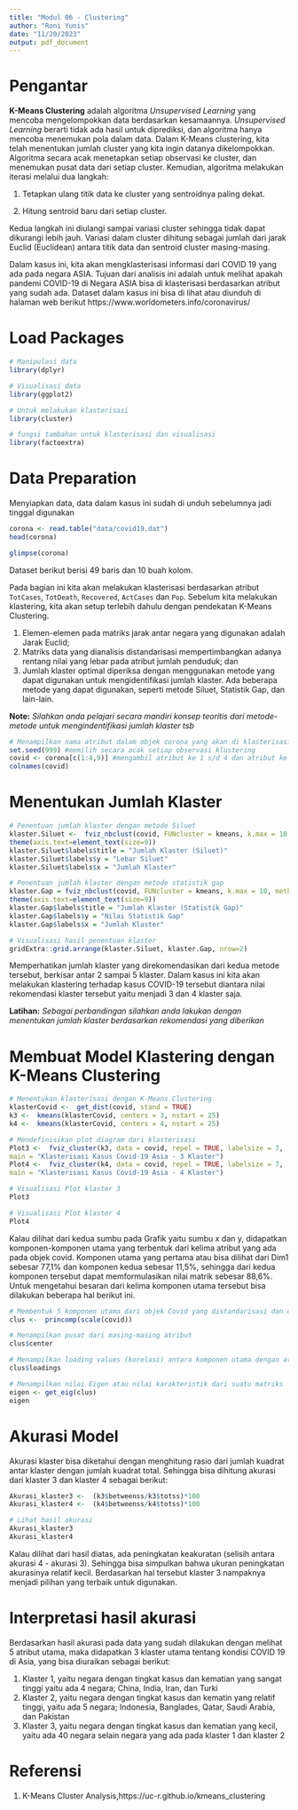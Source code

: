 ```yaml
---
title: "Modul 06 - Clustering"
author: "Roni Yunis"
date: "11/20/2023"
output: pdf_document
---
```


# Pengantar

**K-Means Clustering** adalah algoritma *Unsupervised Learning* yang mencoba mengelompokkan data berdasarkan kesamaannya. *Unsupervised Learning* berarti tidak ada hasil untuk diprediksi, dan algoritma hanya mencoba menemukan pola dalam data. Dalam K-Means clustering, kita telah menentukan jumlah cluster yang kita ingin datanya dikelompokkan. Algoritma secara acak menetapkan setiap observasi ke cluster, dan menemukan pusat data dari setiap cluster. Kemudian, algoritma melakukan iterasi melalui dua langkah:

1. Tetapkan ulang titik data ke cluster yang sentroidnya paling dekat.

2. Hitung sentroid baru dari setiap cluster.

Kedua langkah ini diulangi sampai variasi cluster sehingga tidak dapat dikurangi lebih jauh. Variasi dalam cluster dihitung sebagai jumlah dari jarak Euclid (Euclidean) antara titik data dan sentroid cluster masing-masing.

Dalam kasus ini, kita akan mengklasterisasi informasi dari COVID 19 yang ada pada negara ASIA. Tujuan dari analisis ini adalah untuk melihat apakah pandemi COVID-19 di Negara ASIA bisa di klasterisasi berdasarkan atribut yang sudah ada. Dataset dalam kasus ini bisa di lihat atau diunduh di halaman web berikut https://www.worldometers.info/coronavirus/

# Load Packages

```r
# Manipulasi data
library(dplyr)

# Visualisasi data
library(ggplot2)

# Untuk melakukan klasterisasi
library(cluster)

# fungsi tambahan untuk klasterisasi dan visualisasi
library(factoextra)

```

# Data Preparation
Menyiapkan data, data dalam kasus ini sudah di unduh sebelumnya jadi tinggal digunakan

```r
corona <- read.table("data/covid19.dat")
head(corona)
```

```r
glimpse(corona)
```

Dataset berikut berisi 49 baris dan 10 buah kolom. 

Pada bagian ini kita akan melakukan klasterisasi berdasarkan atribut `TotCases`, `TotDeath`, `Recovered`,
`ActCases` dan `Pop`. Sebelum kita melakukan klastering, kita akan setup terlebih dahulu dengan pendekatan K-Means Clustering.

1. Elemen-elemen pada matriks jarak antar negara yang digunakan adalah Jarak Euclid;
2. Matriks data yang dianalisis distandarisasi mempertimbangkan adanya rentang nilai yang lebar pada atribut jumlah penduduk; dan
3. Jumlah klaster optimal diperiksa dengan menggunakan metode yang dapat digunakan untuk mengidentifikasi jumlah klaster. Ada beberapa metode yang dapat digunakan, seperti metode Siluet, Statistik Gap, dan lain-lain. 

**Note:** *Silahkan anda pelajari secara mandiri konsep teoritis dari metode-metode untuk mengindentifikasi jumlah klaster tsb*

```r
# Menampilkan nama atribut dalam objek corona yang akan di klasterisasi
set.seed(999) #memilih secara acak setiap observasi klustering
covid <- corona[c(1:4,9)] #mengambil atribut ke 1 s/d 4 dan atribut ke 9 (total ada 5 atribut)
colnames(covid)
```
# Menentukan Jumlah Klaster

```r
# Penentuan jumlah klaster dengan metode Siluet
klaster.Siluet <-  fviz_nbclust(covid, FUNcluster = kmeans, k.max = 10, method = "silhouette") +
theme(axis.text=element_text(size=9))
klaster.Siluet$labels$title = "Jumlah Klaster (Siluet)"
klaster.Siluet$labels$y = "Lebar Siluet"
klaster.Siluet$labels$x = "Jumlah Klaster"
```

```r
# Penentuan jumlah klaster dengan metode statistik gap
klaster.Gap = fviz_nbclust(covid, FUNcluster = kmeans, k.max = 10, method = "gap_stat") +
theme(axis.text=element_text(size=9))
klaster.Gap$labels$title = "Jumlah Klaster (Statistik Gap)"
klaster.Gap$labels$y = "Nilai Statistik Gap"
klaster.Gap$labels$x = "Jumlah Klaster"
```

```r
# Visualisasi hasil penentuan klaster
gridExtra::grid.arrange(klaster.Siluet, klaster.Gap, nrow=2)
```
Memperhatikan jumlah klaster yang direkomendasikan dari kedua metode tersebut, berkisar antar 2 sampai 5 klaster. Dalam kasus ini kita akan melakukan klastering terhadap kasus COVID-19 tersebut diantara nilai rekomendasi klaster tersebut yaitu menjadi 3 dan 4 klaster saja.

**Latihan:** *Sebagai perbandingan silahkan anda lakukan dengan menentukan jumlah klaster berdasarkan rekomendasi yang diberikan*

# Membuat Model Klastering dengan K-Means Clustering

```r
# Menentukan klasterisasi dengan K-Means Clustering
klasterCovid <-  get_dist(covid, stand = TRUE)
k3 <-  kmeans(klasterCovid, centers = 3, nstart = 25)
k4 <-  kmeans(klasterCovid, centers = 4, nstart = 25)
```

```r
# Mendefinisikan plot diagram dari klasterisasi
Plot3 <-  fviz_cluster(k3, data = covid, repel = TRUE, labelsize = 7,
main = "Klasterisasi Kasus Covid-19 Asia - 3 Klaster")
Plot4 <-  fviz_cluster(k4, data = covid, repel = TRUE, labelsize = 7,
main = "Klasterisasi Kasus Covid-19 Asia - 4 Klaster")
```

```r
# Visualisasi Plot klaster 3
Plot3
```

```r
# Visualisasi Plot klaster 4
Plot4
```

Kalau dilihat dari kedua sumbu pada Grafik yaitu sumbu x dan y, didapatkan komponen-komponen utama yang terbentuk dari kelima atribut yang ada pada objek covid. Komponen utama yang pertama atau bisa dilihat dari Dim1 sebesar 77,1% dan komponen kedua sebesar 11,5%, sehingga dari kedua komponen tersebut dapat memformulasikan nilai matrik sebesar 88,6%. Untuk mengetahui besaran dari kelima komponen utama tersebut bisa dilakukan beberapa hal berikut ini.

```r
# Membentuk 5 komponen utama dari objek Covid yang distandarisasi dan disimpan pada objek clus dengan menggunakan fungsi `princomp()`
clus <-  princomp(scale(covid))

# Menampilkan pusat dari masing-masing atribut
clus$center 
```

```r
# Menampilkan loading values (korelasi) antara komponen utama dengan atribut asal
clus$loadings 
```

```r
# Menampilkan nilai Eigen atau nilai karakteristik dari suatu matriks
eigen <- get_eig(clus)
eigen
```

# Akurasi Model

Akurasi klaster bisa diketahui dengan menghitung rasio dari jumlah kuadrat antar klaster dengan
jumlah kuadrat total. Sehingga bisa dihitung akurasi dari klaster 3 dan klaster 4 sebagai berikut:
```r
Akurasi_klaster3 <-  (k3$betweenss/k3$totss)*100
Akurasi_klaster4 <-  (k4$betweenss/k4$totss)*100
```

```r
# Lihat hasil akurasi
Akurasi_klaster3
Akurasi_klaster4
```
Kalau dilihat dari hasil diatas, ada peningkatan keakuratan (selisih antara akurasi 4 - akurasi 3). Sehingga bisa simpulkan bahwa ukuran peningkatan akurasinya relatif kecil. Berdasarkan hal tersebut klaster 3 nampaknya menjadi pilihan yang terbaik untuk digunakan.

# Interpretasi hasil akurasi

Berdasarkan hasil akurasi pada data yang sudah dilakukan dengan melihat 5 atribut utama, maka didapatkan 3 klaster utama tentang kondisi COVID 19 di Asia, yang bisa diuraikan sebagai berikut:

1. Klaster 1, yaitu negara dengan tingkat kasus dan kematian yang sangat tinggi yaitu ada 4 negara; China, India, Iran, dan Turki
2. Klaster 2, yaitu negara dengan tingkat kasus dan kematin yang relatif tinggi, yaitu ada 5 negara; Indonesia, Banglades, Qatar, Saudi Arabia, dan Pakistan
3. Klaster 3, yaitu negara dengan tingkat kasus dan kematian yang kecil, yaitu ada 40 negara selain negara yang ada pada klaster 1 dan klaster 2

# Referensi

1. K-Means Cluster Analysis,https://uc-r.github.io/kmeans_clustering

